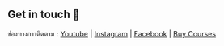 ## Get in touch :love_letter:

ช่องทางกาาติดตาม : [Youtube](https://www.youtube.com/channel/UCeKE6wQHTt5JpS9_RsH4hrg) | [Instagram](https://www.instagram.com/ohmilerr/) | [Facebook](https://www.facebook.com/patiphannn) | [Buy Courses](https://milerdev.teachable.com/)
